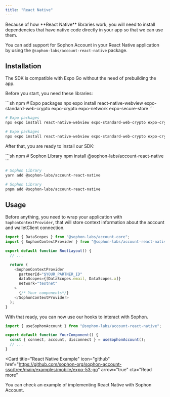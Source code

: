 ```yaml
---
title: "React Native"
---
```


<Warning>
  Because of how **React Native** libraries work, you will need to install
  dependencies that have native code directly in your app so that we can use
  them.
</Warning>

You can add support for Sophon Account in your React Native application by using the `@sophon-labs/account-react-native` package.

## Installation

<Tip>
  The SDK is compatible with Expo Go without the need of prebuilding the app.
</Tip>

Before you start, you need these libraries:

<CodeGroup>
```sh npm
# Expo packages
npx expo install react-native-webview expo-standard-web-crypto expo-crypto expo-network expo-secure-store
```

```sh yarn
# Expo packages
npx expo install react-native-webview expo-standard-web-crypto expo-crypto expo-network expo-secure-store
```

```sh pnpm
# Expo packages
npx expo install react-native-webview expo-standard-web-crypto expo-crypto expo-network expo-secure-store
```
</CodeGroup>

After that, you are ready to install our SDK:

<CodeGroup>
```sh npm
# Sophon Library
npm install @sophon-labs/account-react-native
```

```sh yarn
# Sophon Library
yarn add @sophon-labs/account-react-native
```

```sh pnpm
# Sophon Library
pnpm add @sophon-labs/account-react-native
```

</CodeGroup>

## Usage

Before anything, you need to wrap your application with `SophonContextProvider`, that will store context information about the account and walletClient connection.

```ts
import { DataScopes } from "@sophon-labs/account-core";
import { SophonContextProvider } from "@sophon-labs/account-react-native";

export default function RootLayout() {
  // ...

  return (
    <SophonContextProvider
      partnerId="$YOUR_PARTNER_ID"
      dataScopes={[DataScopes.email, DataScopes.x]}
      network="testnet"
    >
      {/* Your components*/}
    </SophonContextProvider>
  );
}
```

With that ready, you can now use our hooks to interact with Sophon.

```ts
import { useSophonAccount } from "@sophon-labs/account-react-native";

export default function YourComponent() {
  const { connect, account, disconnect } = useSophonAccount();
  // ...
}
```

<Card
  title="React Native Example"
  icon="github"
  href="https://github.com/sophon-org/sophon-account-sso/tree/main/examples/mobile/expo-53-go"
  arrow="true"
  cta="Read more"
>
  You can check an example of implementing React Native with Sophon Account.
</Card>

